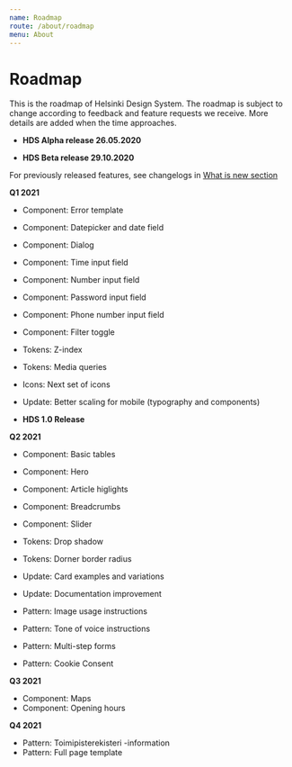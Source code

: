 ```yaml
---
name: Roadmap
route: /about/roadmap
menu: About
---
```



# Roadmap

<LargeParagraph>
   This is the roadmap of Helsinki Design System. The roadmap is subject to change according to feedback and feature requests we receive. More details are added when the time approaches.
</LargeParagraph>


- **HDS Alpha release 26.05.2020**

- **HDS Beta release 29.10.2020**

For previously released features, see changelogs in [What is new section](/about/new)

**Q1 2021**

- Component: Error template
- Component: Datepicker and date field
- Component: Dialog
- Component: Time input field
- Component: Number input field
- Component: Password input field
- Component: Phone number input field
- Component: Filter toggle



- Tokens: Z-index
- Tokens: Media queries


- Icons: Next set of icons


- Update: Better scaling for mobile (typography and components)


- **HDS 1.0 Release**

**Q2 2021**

- Component: Basic tables
- Component: Hero
- Component: Article higlights
- Component: Breadcrumbs
- Component: Slider



- Tokens: Drop shadow
- Tokens: Dorner border radius



- Update: Card examples and variations
- Update: Documentation improvement



- Pattern: Image usage instructions
- Pattern: Tone of voice instructions
- Pattern: Multi-step forms
- Pattern: Cookie Consent 

**Q3 2021**

- Component: Maps
- Component: Opening hours

**Q4 2021**

- Pattern: Toimipisterekisteri -information
- Pattern: Full page template